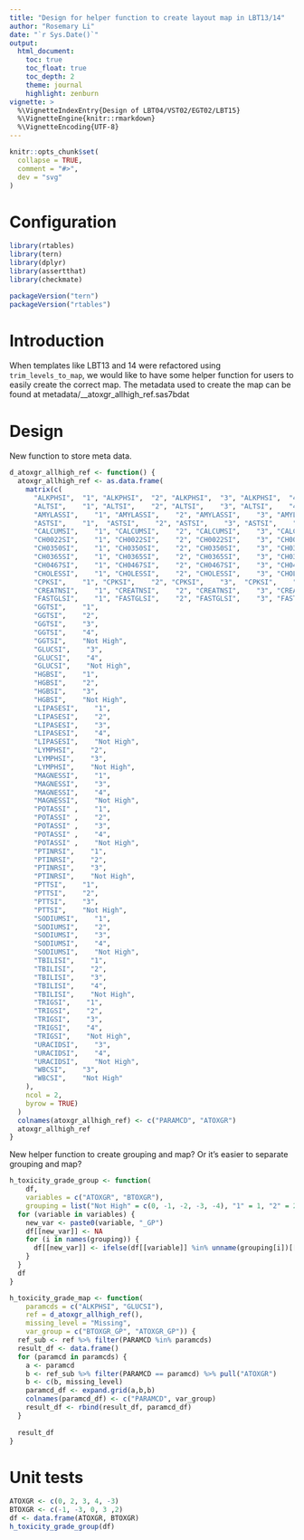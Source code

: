 ```yaml
---
title: "Design for helper function to create layout map in LBT13/14"
author: "Rosemary Li"
date: "`r Sys.Date()`"
output:
  html_document:
    toc: true
    toc_float: true
    toc_depth: 2
    theme: journal
    highlight: zenburn
vignette: >
  %\VignetteIndexEntry{Design of LBT04/VST02/EGT02/LBT15}
  %\VignetteEngine{knitr::rmarkdown}
  %\VignetteEncoding{UTF-8}
---
```


```r
knitr::opts_chunk$set(
  collapse = TRUE,
  comment = "#>",
  dev = "svg"
)
```

Configuration
=============

```r
library(rtables)
library(tern)
library(dplyr)
library(assertthat)
library(checkmate)

packageVersion("tern")
packageVersion("rtables")
```

Introduction
=============

When templates like LBT13 and 14 were refactored using `trim_levels_to_map`, we would like to have some helper function
for users to easily create the correct map. The metadata used to create the map can be found at
metadata/__atoxgr_allhigh_ref.sas7bdat

Design
=============

New function to store meta data.
```r
d_atoxgr_allhigh_ref <- function() {
  atoxgr_allhigh_ref <- as.data.frame(
    matrix(c(
      "ALKPHSI",  "1", "ALKPHSI",  "2", "ALKPHSI",  "3", "ALKPHSI",  "4", "ALKPHSI",  "Not High",
      "ALTSI",    "1", "ALTSI",    "2", "ALTSI",    "3", "ALTSI",    "4", "ALTSI",    "Not High",
      "AMYLASSI",    "1", "AMYLASSI",    "2", "AMYLASSI",    "3", "AMYLASSI",    "4", "AMYLASSI",    "Not High",
      "ASTSI",    "1",  "ASTSI",    "2", "ASTSI",    "3", "ASTSI",    "4", "ASTSI",    "Not High",
      "CALCUMSI",    "1", "CALCUMSI",    "2", "CALCUMSI",    "3", "CALCUMSI",    "4", "CALCUMSI",    "Not High",
      "CH0022SI",    "1", "CH0022SI",    "2", "CH0022SI",    "3", "CH0022SI",    "4", "CH0022SI",    "Not High",
      "CH0350SI",    "1", "CH0350SI",    "2", "CH0350SI",    "3", "CH0350SI",    "4", "CH0350SI",    "Not High",
      "CH0365SI",    "1", "CH0365SI",    "2", "CH0365SI",    "3", "CH0365SI",    "4", "CH0365SI",    "Not High",
      "CH0467SI",    "1", "CH0467SI",    "2", "CH0467SI",    "3", "CH0467SI",    "4", "CH0467SI",    "Not High",
      "CHOLESSI",    "1", "CHOLESSI",    "2", "CHOLESSI",    "3", "CHOLESSI",    "4", "CHOLESSI",    "Not High",
      "CPKSI",    "1", "CPKSI",    "2", "CPKSI",    "3",  "CPKSI",    "4",  "CPKSI",    "Not High",
      "CREATNSI",    "1", "CREATNSI",    "2", "CREATNSI",    "3", "CREATNSI",    "4", "CREATNSI",    "Not High",
      "FASTGLSI",    "1", "FASTGLSI",    "2", "FASTGLSI",    "3", "FASTGLSI",    "4", "FASTGLSI",    "Not High",
      "GGTSI",    "1",
      "GGTSI",    "2",
      "GGTSI",    "3",
      "GGTSI",    "4",
      "GGTSI",    "Not High",
      "GLUCSI",    "3",
      "GLUCSI",    "4",
      "GLUCSI",    "Not High",
      "HGBSI",    "1",
      "HGBSI",    "2",
      "HGBSI",    "3",
      "HGBSI",    "Not High",
      "LIPASESI",    "1",
      "LIPASESI",    "2",
      "LIPASESI",    "3",
      "LIPASESI",    "4",
      "LIPASESI",    "Not High",
      "LYMPHSI",    "2",
      "LYMPHSI",    "3",
      "LYMPHSI",    "Not High",
      "MAGNESSI",    "1",
      "MAGNESSI",    "3",
      "MAGNESSI",    "4",
      "MAGNESSI",    "Not High",
      "POTASSI" ,    "1",
      "POTASSI" ,    "2",
      "POTASSI" ,    "3",
      "POTASSI" ,    "4",
      "POTASSI" ,    "Not High",
      "PTINRSI",    "1",
      "PTINRSI",    "2",
      "PTINRSI",    "3",
      "PTINRSI",    "Not High",
      "PTTSI",    "1",
      "PTTSI",    "2",
      "PTTSI",    "3",
      "PTTSI",    "Not High",
      "SODIUMSI",    "1",
      "SODIUMSI",    "2",
      "SODIUMSI",    "3",
      "SODIUMSI",    "4",
      "SODIUMSI",    "Not High",
      "TBILISI",    "1",
      "TBILISI",    "2",
      "TBILISI",    "3",
      "TBILISI",    "4",
      "TBILISI",    "Not High",
      "TRIGSI",    "1",
      "TRIGSI",    "2",
      "TRIGSI",    "3",
      "TRIGSI",    "4",
      "TRIGSI",    "Not High",
      "URACIDSI",    "3",
      "URACIDSI",    "4",
      "URACIDSI",    "Not High",
      "WBCSI",    "3",
      "WBCSI",    "Not High"
    ),
    ncol = 2,
    byrow = TRUE)
  )
  colnames(atoxgr_allhigh_ref) <- c("PARAMCD", "ATOXGR")
  atoxgr_allhigh_ref
}
```

New helper function to create grouping and map? Or it's easier to separate grouping and map?
```r
h_toxicity_grade_group <- function(
    df, 
    variables = c("ATOXGR", "BTOXGR"), 
    grouping = list("Not High" = c(0, -1, -2, -3, -4), "1" = 1, "2" = 2, "3" = 3, "4" = 4, "Missing" = "<Missing>")) {
  for (variable in variables) {
    new_var <- paste0(variable, "_GP")
    df[[new_var]] <- NA
    for (i in names(grouping)) {
      df[[new_var]] <- ifelse(df[[variable]] %in% unname(grouping[i])[[1]], i, df[[new_var]])
    }
  }
  df
}

h_toxicity_grade_map <- function(
    paramcds = c("ALKPHSI", "GLUCSI"), 
    ref = d_atoxgr_allhigh_ref(), 
    missing_level = "Missing",
    var_group = c("BTOXGR_GP", "ATOXGR_GP")) {
  ref_sub <- ref %>% filter(PARAMCD %in% paramcds)
  result_df <- data.frame()
  for (paramcd in paramcds) {
    a <- paramcd
    b <- ref_sub %>% filter(PARAMCD == paramcd) %>% pull("ATOXGR")
    b <- c(b, missing_level)
    paramcd_df <- expand.grid(a,b,b)
    colnames(paramcd_df) <- c("PARAMCD", var_group)
    result_df <- rbind(result_df, paramcd_df)
  }
  
  result_df
}
```



Unit tests
=============
```r
ATOXGR <- c(0, 2, 3, 4, -3)
BTOXGR <- c(-1, -3, 0, 3 ,2)
df <- data.frame(ATOXGR, BTOXGR)
h_toxicity_grade_group(df)
```
